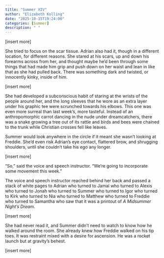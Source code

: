 ```yaml
---
title: "Summer XIV"
author: "Elizabeth Kolling"
date: "2025-10-15T19:24:00"
categories: [Summer]
description: " "
---
```


[insert more]

She tried to focus on the scar tissue. Adrian also had it, though in a different location, for different reasons. She stared at his scars, up and down his forearms across from her, and thought maybe he'd been through some things that had made him grip and push down on her waist and lean in like that as she had pulled back. There was something dark and twisted, or innocently kinky, inside of him. 

[insert more]

She had developed a subconscious habit of staring at the wrists of the people around her, and the long sleeves that he wore as an extra layer under his graphic tee were scrunched towards his elbows. This one was even more surreal than last week's, more tasteful. Instead of an anthropomorphic carrot dancing in the nude under dreamcatchers, there was a snake growing a tree out of its rattle and birds and bees were chained to the trunk while Christian crosses fell like leaves. 

Summer would look anywhere in the circle if it meant she wasn't looking at Freddie. She'd even risk Adrian's eye contact, flattered brow, and shrugging shoulders, until she couldn't take his ego any longer. 

[insert more]

"So," said the voice and speech instructor. "We're going to incorporate some movement this week."

The voice and speech instructor reached behind her back and passed a stack of white pages to Adrian who turned to Jamal who turned to Alexis who turned to Jonah who turned to Summer who turned to Igor who turned to Kirk who turned to Nia who turned to Matthew who turned to Freddie who turned to Samantha who saw that it was a printout of *A Midsummer Night's Dream*. 

[insert more]

She had never read it, and Summer didn't need to watch to know how he walked around the room. She already knew how Freddie walked on his tip toes. It was restraint mixed with a desire for ascension. He was a rocket launch but at gravity's behest. 

[insert more]